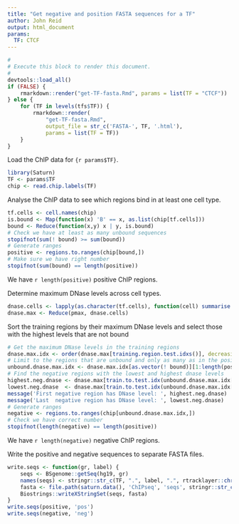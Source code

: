 ```yaml
---
title: "Get negative and position FASTA sequences for a TF"
author: John Reid
output: html_document
params:
  TF: CTCF
---
```


```r
#
# Execute this block to render this document.
#
devtools::load_all()
if (FALSE) {
    rmarkdown::render("get-TF-fasta.Rmd", params = list(TF = "CTCF"))
} else {
    for (TF in levels(tfs$TF)) {
        rmarkdown::render(
            "get-TF-fasta.Rmd",
            output_file = str_c('FASTA-', TF, '.html'),
            params = list(TF = TF))
    }
}
```

Load the ChIP data for `{r params$TF}`.
```r
library(Saturn)
TF <- params$TF
chip <- read.chip.labels(TF)
```

Analyse the ChIP data to see which regions bind in at least one cell type.
```r
tf.cells <- cell.names(chip)
is.bound <- Map(function(x) 'B' == x, as.list(chip[tf.cells]))
bound <- Reduce(function(x,y) x | y, is.bound)
# Check we have at least as many unbound sequences
stopifnot(sum(! bound) >= sum(bound))
# Generate ranges
positive <- regions.to.ranges(chip[bound,])
# Make sure we have right number
stopifnot(sum(bound) == length(positive))
```
We have `r length(positive)` positive ChIP regions.

Determine maximum DNase levels across cell types.
```r
dnase.cells <- lapply(as.character(tf.cells), function(cell) summarise.dnase(cell, 'relaxed'))
dnase.max <- Reduce(pmax, dnase.cells)
```

Sort the training regions by their maximum DNase levels and select those with
the highest levels that are not bound
```r
# Get the maximum DNase levels in the training regions
dnase.max.idx <- order(dnase.max[training.region.test.idxs()], decreasing = TRUE)
# Limit to the regions that are unbound and only as many as in the positive set
unbound.dnase.max.idx <- dnase.max.idx[as.vector(! bound)][1:length(positive)]
# Find the negative regions with the lowest and highest dnase levels
highest.neg.dnase <- dnase.max[train.to.test.idx(unbound.dnase.max.idx[1])]
lowest.neg.dnase  <- dnase.max[train.to.test.idx(unbound.dnase.max.idx[length(positive)])]
message('First negative region has DNase level: ', highest.neg.dnase)
message('Last  negative region has DNase level: ', lowest.neg.dnase)
# Generate ranges
negative <- regions.to.ranges(chip[unbound.dnase.max.idx,])
# Check we have correct number
stopifnot(length(negative) == length(positive))
```
We have `r length(negative)` negative ChIP regions.

Write the positive and negative sequences to separate FASTA files.
```r
write.seqs <- function(gr, label) {
    seqs <- BSgenome::getSeq(hg19, gr)
    names(seqs) <- stringr::str_c(TF, ".", label, ".", rtracklayer::chrom(gr), ':', start(gr), ':', end(gr))
    fasta <- file.path(saturn.data(), 'ChIPseq', 'seqs', stringr::str_c(TF, '-', label, '.fa'))
    Biostrings::writeXStringSet(seqs, fasta)
}
write.seqs(positive, 'pos')
write.seqs(negative, 'neg')
```
